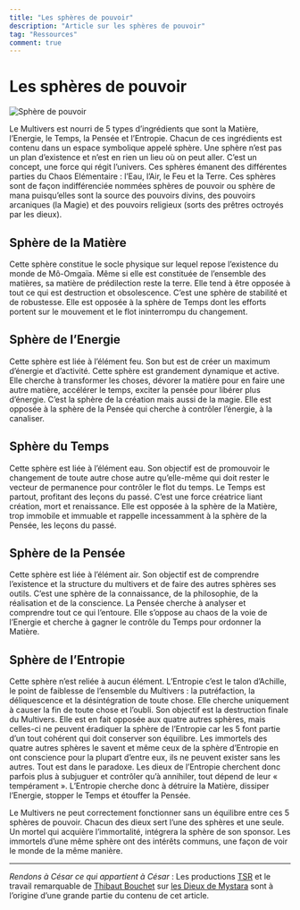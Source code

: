 ```yaml
---
title: "Les sphères de pouvoir"
description: "Article sur les sphères de pouvoir"
tag: "Ressources"
comment: true
---
```



# Les sphères de pouvoir

<Image src="/articles/religion/spheres.png#left" alt="Sphère de pouvoir" width={243} height={243} />

Le Multivers est nourri de 5 types d’ingrédients que sont la Matière, l’Energie, le Temps, la Pensée et l’Entropie. Chacun de ces ingrédients est contenu dans un espace symbolique appelé sphère. Une sphère n’est pas un plan d’existence et n’est en rien un lieu où on peut aller. C’est un concept, une force qui régit l’univers. Ces sphères émanent des différentes parties du Chaos Elémentaire : l’Eau, l’Air, le Feu et la Terre. Ces sphères sont de façon indifférenciée nommées sphères de pouvoir ou sphère de mana puisqu’elles sont la source des pouvoirs divins, des pouvoirs arcaniques (la Magie) et des pouvoirs religieux (sorts des prêtres octroyés par les dieux).

## Sphère de la Matière

Cette sphère constitue le socle physique sur lequel repose l’existence du monde de Mô-Omgaïa. Même si elle est constituée de l’ensemble des matières, sa matière de prédilection reste la terre. Elle tend à être opposée à tout ce qui est destruction et obsolescence. C’est une sphère de stabilité et de robustesse. Elle est opposée à la sphère de Temps dont les efforts portent sur le mouvement et le flot ininterrompu du changement.

## Sphère de l’Energie

Cette sphère est liée à l’élément feu. Son but est de créer un maximum d’énergie et d’activité. Cette sphère est grandement dynamique et active. Elle cherche à transformer les choses, dévorer la matière pour en faire une autre matière, accélérer le temps, exciter la pensée pour libérer plus d’énergie. C’est la sphère de la création mais aussi de la magie. Elle est opposée à la sphère de la Pensée qui cherche à contrôler l’énergie, à la canaliser.

## Sphère du Temps

Cette sphère est liée à l’élément eau. Son objectif est de promouvoir le changement de toute autre chose autre qu’elle-même qui doit rester le vecteur de permanence pour contrôler le flot du temps. Le Temps est partout, profitant des leçons du passé. C’est une force créatrice liant création, mort et renaissance. Elle est opposée à la sphère de la Matière, trop immobile et immuable et rappelle incessamment à la sphère de la Pensée, les leçons du passé.

## Sphère de la Pensée

Cette sphère est liée à l’élément air. Son objectif est de comprendre l’existence et la structure du multivers et de faire des autres sphères ses outils. C’est une sphère de la connaissance, de la philosophie, de la réalisation et de la conscience. La Pensée cherche à analyser et comprendre tout ce qui l’entoure. Elle s’oppose au chaos de la voie de l’Energie et cherche à gagner le contrôle du Temps pour ordonner la Matière.

## Sphère de l’Entropie

Cette sphère n’est reliée à aucun élément. L’Entropie c’est le talon d’Achille, le point de faiblesse de l’ensemble du Multivers : la putréfaction, la déliquescence et la désintégration de toute chose. Elle cherche uniquement à causer la fin de toute chose et l’oubli. Son objectif est la destruction finale du Multivers. Elle est en fait opposée aux quatre autres sphères, mais celles-ci ne peuvent éradiquer la sphère de l’Entropie car les 5 font partie d’un tout cohérent qui doit conserver son équilibre. Les immortels des quatre autres sphères le savent et même ceux de la sphère d’Entropie en ont conscience pour la plupart d’entre eux, ils ne peuvent exister sans les autres. Tout est dans le paradoxe. Les dieux de l’Entropie cherchent donc parfois plus à subjuguer et contrôler qu’à annihiler, tout dépend de leur « tempérament ». L’Entropie cherche donc à détruire la Matière, dissiper l’Energie, stopper le Temps et étouffer la Pensée.

Le Multivers ne peut correctement fonctionner sans un équilibre entre ces 5 sphères de pouvoir. Chacun des dieux sert l’une des sphères et une seule. Un mortel qui acquière l’immortalité, intégrera la sphère de son sponsor. Les immortels d’une même sphère ont des intérêts communs, une façon de voir le monde de la même manière.

---
_Rendons à César ce qui appartient à César_ : Les productions [TSR](https://fr.wikipedia.org/wiki/TSR_(entreprise)) et le travail remarquable de [Thibaut Bouchet](https://pandius.com/tbouchet.html) sur [les Dieux de Mystara](http://pandius.com/Les_dieux_de_Mystara.pdf) sont à l’origine d’une grande partie du contenu de cet article.
